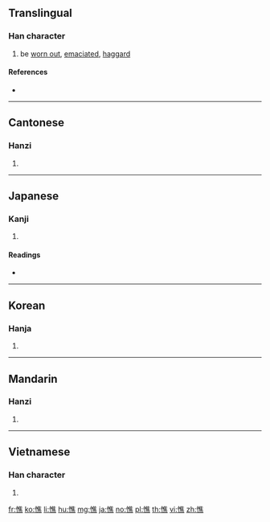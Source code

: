 ==Translingual==

===Han character===
{{Han char|rn=61|rad=心|as=12|sn=15|four=90031|canj=POGF|ids=⿰忄焦}}

# be [[worn out]], [[emaciate]]d, [[haggard]]

====References====
* {{Han ref|kx=0402.190|dkj=11213|dj=0742.210|hdz=42355.050|uh=6194|ud=24980|bh=BCAC|bd=48300}}

----

==Cantonese==

===Hanzi===
{{yue-hanzi|jyut=[[ciu4]]|y=chiu4}}

# {{defn|lang=yue|sort=心12}}

----

==Japanese==

===Kanji===
{{ja-kanji|grade=|rs=心12}}

# {{defn|lang=ja|sort=心12}}

====Readings====
* {{ja-readings|on=[[しょう]] (shō)|kun=[[やつれる]] (yatsureru)}}

----

==Korean==

===Hanja===
{{ko-hanja|hangeul=초|eumhun=|rv=cho|mr=ch'o|y=cho}}

# {{defn|lang=ko|sort=心12}}

----

==Mandarin==

===Hanzi===
{{cmn-hanzi|pin=[[qiáo]] ([[qiao2]])|wg=ch'iao<sup>2</sup>}}

# {{defn|lang=cmn|sort=心12}}

----

==Vietnamese==

===Han character===
{{vi-readings|rs=心12|hanviet=tiều}}

# {{defn|lang=vi|sort=心12}}

[[fr:憔]]
[[ko:憔]]
[[li:憔]]
[[hu:憔]]
[[mg:憔]]
[[ja:憔]]
[[no:憔]]
[[pl:憔]]
[[th:憔]]
[[vi:憔]]
[[zh:憔]]